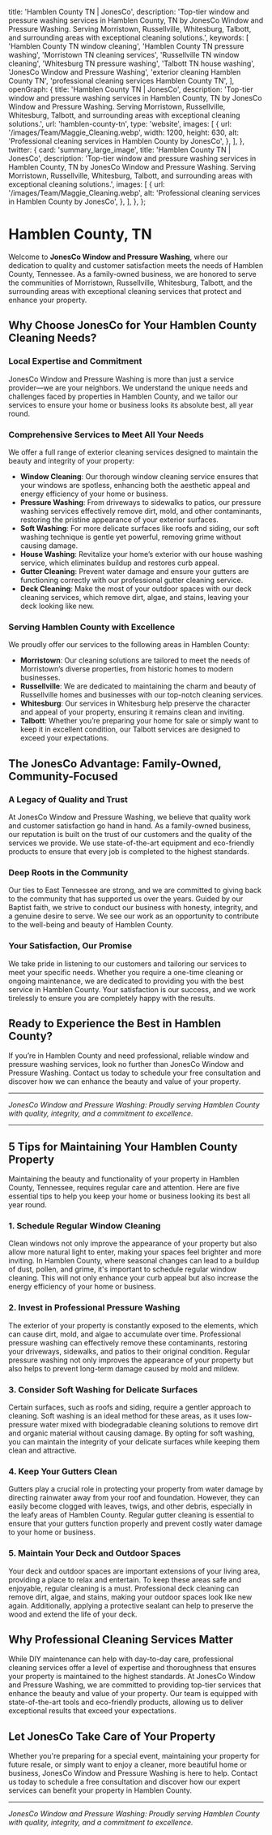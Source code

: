 
  title: 'Hamblen County TN | JonesCo',
  description:
    'Top-tier window and pressure washing services in Hamblen County, TN by JonesCo Window and Pressure Washing. Serving Morristown, Russellville, Whitesburg, Talbott, and surrounding areas with exceptional cleaning solutions.',
  keywords: [
    'Hamblen County TN window cleaning',
    'Hamblen County TN pressure washing',
    'Morristown TN cleaning services',
    'Russellville TN window cleaning',
    'Whitesburg TN pressure washing',
    'Talbott TN house washing',
    'JonesCo Window and Pressure Washing',
    'exterior cleaning Hamblen County TN',
    'professional cleaning services Hamblen County TN',
  ],
  openGraph: {
    title: 'Hamblen County TN | JonesCo',
    description:
      'Top-tier window and pressure washing services in Hamblen County, TN by JonesCo Window and Pressure Washing. Serving Morristown, Russellville, Whitesburg, Talbott, and surrounding areas with exceptional cleaning solutions.',
    url: 'hamblen-county-tn',
    type: 'website',
    images: [
      {
        url: '/images/Team/Maggie_Cleaning.webp',
        width: 1200,
        height: 630,
        alt: 'Professional cleaning services in Hamblen County by JonesCo',
      },
    ],
  },
  twitter: {
    card: 'summary_large_image',
    title: 'Hamblen County TN | JonesCo',
    description:
      'Top-tier window and pressure washing services in Hamblen County, TN by JonesCo Window and Pressure Washing. Serving Morristown, Russellville, Whitesburg, Talbott, and surrounding areas with exceptional cleaning solutions.',
    images: [
      {
        url: '/images/Team/Maggie_Cleaning.webp',
        alt: 'Professional cleaning services in Hamblen County by JonesCo',
      },
    ],
  },
};

# Hamblen County, TN

Welcome to **JonesCo Window and Pressure Washing**, where our dedication to quality and customer satisfaction meets the needs of Hamblen County, Tennessee. As a family-owned business, we are honored to serve the communities of Morristown, Russellville, Whitesburg, Talbott, and the surrounding areas with exceptional cleaning services that protect and enhance your property.

## Why Choose JonesCo for Your Hamblen County Cleaning Needs?

### Local Expertise and Commitment
JonesCo Window and Pressure Washing is more than just a service provider—we are your neighbors. We understand the unique needs and challenges faced by properties in Hamblen County, and we tailor our services to ensure your home or business looks its absolute best, all year round.

### Comprehensive Services to Meet All Your Needs
We offer a full range of exterior cleaning services designed to maintain the beauty and integrity of your property:

- **Window Cleaning**: Our thorough window cleaning service ensures that your windows are spotless, enhancing both the aesthetic appeal and energy efficiency of your home or business.
- **Pressure Washing**: From driveways to sidewalks to patios, our pressure washing services effectively remove dirt, mold, and other contaminants, restoring the pristine appearance of your exterior surfaces.
- **Soft Washing**: For more delicate surfaces like roofs and siding, our soft washing technique is gentle yet powerful, removing grime without causing damage.
- **House Washing**: Revitalize your home’s exterior with our house washing service, which eliminates buildup and restores curb appeal.
- **Gutter Cleaning**: Prevent water damage and ensure your gutters are functioning correctly with our professional gutter cleaning service.
- **Deck Cleaning**: Make the most of your outdoor spaces with our deck cleaning services, which remove dirt, algae, and stains, leaving your deck looking like new.

### Serving Hamblen County with Excellence

We proudly offer our services to the following areas in Hamblen County:

- **Morristown**: Our cleaning solutions are tailored to meet the needs of Morristown’s diverse properties, from historic homes to modern businesses.
- **Russellville**: We are dedicated to maintaining the charm and beauty of Russellville homes and businesses with our top-notch cleaning services.
- **Whitesburg**: Our services in Whitesburg help preserve the character and appeal of your property, ensuring it remains clean and inviting.
- **Talbott**: Whether you’re preparing your home for sale or simply want to keep it in excellent condition, our Talbott services are designed to exceed your expectations.

## The JonesCo Advantage: Family-Owned, Community-Focused

### A Legacy of Quality and Trust
At JonesCo Window and Pressure Washing, we believe that quality work and customer satisfaction go hand in hand. As a family-owned business, our reputation is built on the trust of our customers and the quality of the services we provide. We use state-of-the-art equipment and eco-friendly products to ensure that every job is completed to the highest standards.

### Deep Roots in the Community
Our ties to East Tennessee are strong, and we are committed to giving back to the community that has supported us over the years. Guided by our Baptist faith, we strive to conduct our business with honesty, integrity, and a genuine desire to serve. We see our work as an opportunity to contribute to the well-being and beauty of Hamblen County.

### Your Satisfaction, Our Promise
We take pride in listening to our customers and tailoring our services to meet your specific needs. Whether you require a one-time cleaning or ongoing maintenance, we are dedicated to providing you with the best service in Hamblen County. Your satisfaction is our success, and we work tirelessly to ensure you are completely happy with the results.

## Ready to Experience the Best in Hamblen County?

If you’re in Hamblen County and need professional, reliable window and pressure washing services, look no further than JonesCo Window and Pressure Washing. Contact us today to schedule your free consultation and discover how we can enhance the beauty and value of your property.

---

*JonesCo Window and Pressure Washing: Proudly serving Hamblen County with quality, integrity, and a commitment to excellence.*

---

## 5 Tips for Maintaining Your Hamblen County Property

Maintaining the beauty and functionality of your property in Hamblen County, Tennessee, requires regular care and attention. Here are five essential tips to help you keep your home or business looking its best all year round.

### 1. **Schedule Regular Window Cleaning**

Clean windows not only improve the appearance of your property but also allow more natural light to enter, making your spaces feel brighter and more inviting. In Hamblen County, where seasonal changes can lead to a buildup of dust, pollen, and grime, it's important to schedule regular window cleaning. This will not only enhance your curb appeal but also increase the energy efficiency of your home or business.

### 2. **Invest in Professional Pressure Washing**

The exterior of your property is constantly exposed to the elements, which can cause dirt, mold, and algae to accumulate over time. Professional pressure washing can effectively remove these contaminants, restoring your driveways, sidewalks, and patios to their original condition. Regular pressure washing not only improves the appearance of your property but also helps to prevent long-term damage caused by mold and mildew.

### 3. **Consider Soft Washing for Delicate Surfaces**

Certain surfaces, such as roofs and siding, require a gentler approach to cleaning. Soft washing is an ideal method for these areas, as it uses low-pressure water mixed with biodegradable cleaning solutions to remove dirt and organic material without causing damage. By opting for soft washing, you can maintain the integrity of your delicate surfaces while keeping them clean and attractive.

### 4. **Keep Your Gutters Clean**

Gutters play a crucial role in protecting your property from water damage by directing rainwater away from your roof and foundation. However, they can easily become clogged with leaves, twigs, and other debris, especially in the leafy areas of Hamblen County. Regular gutter cleaning is essential to ensure that your gutters function properly and prevent costly water damage to your home or business.

### 5. **Maintain Your Deck and Outdoor Spaces**

Your deck and outdoor spaces are important extensions of your living area, providing a place to relax and entertain. To keep these areas safe and enjoyable, regular cleaning is a must. Professional deck cleaning can remove dirt, algae, and stains, making your outdoor spaces look like new again. Additionally, applying a protective sealant can help to preserve the wood and extend the life of your deck.

## Why Professional Cleaning Services Matter

While DIY maintenance can help with day-to-day care, professional cleaning services offer a level of expertise and thoroughness that ensures your property is maintained to the highest standards. At JonesCo Window and Pressure Washing, we are committed to providing top-tier services that enhance the beauty and value of your property. Our team is equipped with state-of-the-art tools and eco-friendly products, allowing us to deliver exceptional results that exceed your expectations.

## Let JonesCo Take Care of Your Property

Whether you're preparing for a special event, maintaining your property for future resale, or simply want to enjoy a cleaner, more beautiful home or business, JonesCo Window and Pressure Washing is here to help. Contact us today to schedule a free consultation and discover how our expert services can benefit your property in Hamblen County.

---

*JonesCo Window and Pressure Washing: Proudly serving Hamblen County with quality, integrity, and a commitment to excellence.*
